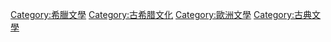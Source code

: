 {{Commonscat|Greek literature}}

[[Category:希臘文學|Category:希臘文學]]
[[Category:古希腊文化|Category:古希腊文化]]
[[Category:歐洲文學|Category:歐洲文學]]
[[Category:古典文學|Category:古典文學]]